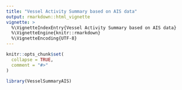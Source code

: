 ```yaml
---
title: "Vessel Activity Summary based on AIS data"
output: rmarkdown::html_vignette
vignette: >
  %\VignetteIndexEntry{Vessel Activity Summary based on AIS data}
  %\VignetteEngine{knitr::rmarkdown}
  %\VignetteEncoding{UTF-8}
---
```


```r
knitr::opts_chunk$set(
  collapse = TRUE,
  comment = "#>"
)
```

```r
library(VesselSummaryAIS)
```
